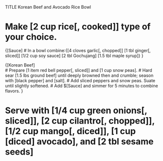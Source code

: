 TITLE Korean Beef and Avocado Rice Bowl

# Make [2 cup rice[, cooked]] type of your choice.

{[Sauce]
# In a bowl combine:{[4 cloves garlic[, chopped]] [1 tbl ginger[, sliced]] [1/2 cup soy sauce] [2 tbl Gochujang] [1.5 tbl maple syrup]}
} 

{[Korean Beef]  
# Prepare [1 item red bell pepper[, sliced]] and [1 cup snow peas].
# Hard sear [1.5 lbs ground beef] until deeply browned then and crumble; season with [black pepper] and [salt].
# Add sliced peppers and snow peas. Suate until slightly softened.
# Add $[Sauce] and simmer for 5 minutes to combine flavors.
}

# Serve with [1/4 cup green onions[, sliced]], [2 cup cilantro[, chopped]], [1/2 cup mango[, diced]], [1 cup [diced] avocado], and [2 tbl sesame seeds]
